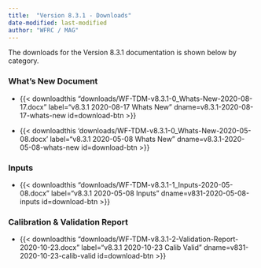 ```yaml
---
title:  "Version 8.3.1 - Downloads"
date-modified: last-modified
author: "WFRC / MAG"
---
```


The downloads for the Version 8.3.1 documentation is shown below by category.

### What's New Document

 - {{< downloadthis "downloads/WF-TDM-v8.3.1-0_Whats-New-2020-08-17.docx"
label="v8.3.1 2020-08-17 Whats New" dname=v8.3.1-2020-08-17-whats-new id=download-btn >}}

 - {{< downloadthis 'downloads/WF-TDM-v8.3.1-0_Whats-New-2020-05-08.docx'
label="v8.3.1 2020-05-08 Whats New" dname=v8.3.1-2020-05-08-whats-new id=download-btn >}}

### Inputs

 - {{< downloadthis "downloads/WF-TDM-v8.3.1-1_Inputs-2020-05-08.docx"
label="v8.3.1 2020-05-08 Inputs" dname=v831-2020-05-08-inputs id=download-btn >}}

### Calibration & Validation Report

 - {{< downloadthis "downloads/WF-TDM-v8.3.1-2-Validation-Report-2020-10-23.docx"
label="v8.3.1 2020-10-23 Calib Valid" dname=v831-2020-10-23-calib-valid id=download-btn >}}


